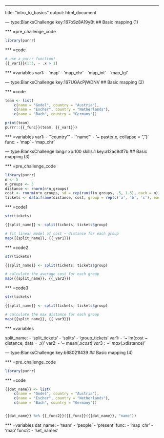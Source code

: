 ---
title: "intro_to_basics"
output: html_document

--- type:BlanksChallenge key:167oSz8A19yBt
## Basic mapping (1)

*** =pre_challenge_code
```r
library(purrr)
```

*** =code
```r
# use a purrr function!
{{_var1}}(1:3, ~ .x > 1)
```

*** =variables
var1:
  - 'map'
  - 'map_chr'
  - 'map_int'
  - 'map_lgl'

--- type:BlanksChallenge key:167UGAcPjWDNV
## Basic mapping (2)

*** =code
```r
team <- list(
    c(name = "Godel", country = "Austria"),
    c(name = "Escher", country = "Netherlands"),
    c(name = "Bach", country = "Germany"))

print(team)
purrr::{{_func}}(team, {{_var1}})
```

*** =variables
var1:
  - '"country"'
  - '"name"'
  - '~ paste(.x, collapse = ",")'
func:
  - 'map'
  - 'map_chr'

--- type:BlanksChallenge lang:r xp:100 skills:1 key:a12ac9df7b
## Basic mapping (3)

*** =pre_challenge_code
```r
library(purrr)
n <- 5
n_groups <- 3
distance <- rnorm(n*n_groups)
cost <- rnorm(n*n_groups, sd = rep(runif(n_groups, .5, 1.5), each = n))
tickets <- data.frame(distance, cost, group = rep(c('a', 'b', 'c'), each = n))
```

*** =code1
```r
str(tickets)

{{split_name}} <- split(tickets, tickets$group)

# fit linear model of cost ~ distance for each group
map({{split_name}}, {{_var1}})

```

*** =code2
```r
str(tickets)

{{split_name}} <- split(tickets, tickets$group)

# calculate the average cost for each group
map({{split_name}}, {{_var2}})
```

*** =code3
```r
str(tickets)

{{split_name}} <- split(tickets, tickets$group)

# calculate the max distance for each group
map({{split_name}}, {{_var3}})
```

*** =variables

split_name:
  - 'split_tickets'
  - 'splits'
  - 'group_tickets'
var1:
  - '~ lm(cost ~ distance, data = .x)'
var2:
  - '~ mean(.x$cost)'
var3:
  - '~ max(.x$distance)'


--- type:BlanksChallenge key:b68021f439
## Basic mapping (4)

*** =pre_challenge_code
```r
library(purrr)
```

*** =code
```r
{{dat_name}} <- list(
    c(name = "Godel", country = "Austria"),
    c(name = "Escher", country = "Netherlands"),
    c(name = "Bach", country = "Germany"))


{{dat_name}} %>% {{_func2}}({{_func}}({{dat_name}}, "name"))
```

*** =variables
dat_name:
  - 'team'
  - 'people'
  - 'present'
func:
  - 'map_chr'
  - 'map'
func2:
  - 'set_names'
